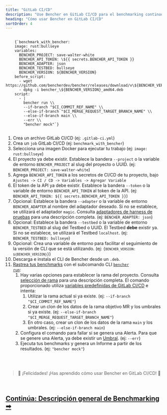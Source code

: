 ```yaml
---
title: "GitLab CI/CD"
description: "Use Bencher en GitLab CI/CD para el benchmarking continuo en las solicitudes de merge"
heading: "Cómo usar Bencher en GitLab CI/CD"
sortOrder: 4
---
```



<pre>
  <code>
    {`benchmark_with_bencher:
    image: rust:bullseye
    variables:
      BENCHER_PROJECT: save-walter-white
      BENCHER_API_TOKEN: \${{ secrets.BENCHER_API_TOKEN }}
      BENCHER_ADAPTER: json
      BENCHER_TESTBED: bullseye
      BENCHER_VERSION: ${BENCHER_VERSION}
    before_script:
      - wget https://github.com/bencherdev/bencher/releases/download/v\${BENCHER_VERSION}/bencher_\${BENCHER_VERSION}_amd64.deb
      - dpkg -i bencher_\${BENCHER_VERSION}_amd64.deb
    script:
      - |
        bencher run \\
        --if-branch "$CI_COMMIT_REF_NAME" \\
        --else-if-branch "$CI_MERGE_REQUEST_TARGET_BRANCH_NAME" \\
        --else-if-branch main \\
        --err \\
        "bencher mock"`}
  </code>
</pre>

1. Crea un archivo GitLab CI/CD (ej: `.gitlab-ci.yml`)
1. Crea un `job` GitLab CI/CD (ej: `benchmark_with_bencher`)
1. Selecciona una imagen Docker para ejecutar tu trabajo (ej: `image: rust:bullseye`)
1. El proyecto ya debe existir. Establece la bandera `--project` o la variable de entorno `BENCHER_PROJECT` al slug del proyecto o UUID. (ej: `BENCHER_PROJECT: save-walter-white`)
1. Agrega `BENCHER_API_TOKEN` a los secretos de CI/CD de tu proyecto, bajo `Ajustes -> CI / CD -> Variables -> Agregar Variable`
1. El token de la API ya debe existir. Establece la bandera `--token` o la variable de entorno `BENCHER_API_TOKEN` al token de la API. (ej: `BENCHER_API_TOKEN: ${{ secrets.BENCHER_API_TOKEN }}`)
1. Opcional: Establece la bandera `--adapter` o la variable de entorno `BENCHER_ADAPTER` al nombre del adaptador deseado. Si no se establece, se utilizará el adaptador `magic`. Consulta [adaptadores de harness de pruebas](/docs/es/explanation/adapters/) para una descripción completa. (ej: `BENCHER_ADAPTER: json`)
1. Opcional: Establece la bandera `--testbed` o la variable de entorno `BENCHER_TESTBED` al slug del Testbed o UUID. El Testbed **debe** existir ya. Si no se establece, se utilizará el Testbed `localhost`. (ej: `BENCHER_TESTBED: bullseye`)
1. Opcional: Crea una variable de entorno para facilitar el seguimiento de la versión de CLI que se está utilizando. (ej: <code>{`BENCHER_VERSION: ${BENCHER_VERSION}`}</code>)
1. Descarga e instala el CLI de Bencher desde un `.deb`.
1. [Rastrea tus benchmarks](/docs/es/how-to/track-benchmarks/) con el subcomando CLI <code><a href="/docs/es/explanation/bencher-run/">bencher run</a></code>:
    1. Hay varias opciones para establecer la rama del proyecto. Consulta [selección de rama](/docs/es/explanation/branch-selection/) para una descripción completa. El comando proporcionado utiliza [variables predefinidas de GitLab CI/CD](https://docs.gitlab.com/ee/ci/variables/predefined_variables.html) e intenta:
        1. Utilizar la rama actual si ya existe. (ej: `--if-branch "$CI_COMMIT_REF_NAME"`)
        1. Crear un clon de los datos de la rama objetivo MR y los umbrales si ya existe. (ej: `--else-if-branch  "$CI_MERGE_REQUEST_TARGET_BRANCH_NAME"`)
        1. En otro caso, crear un clon de los datos de la rama `main` y los umbrales. (ej: `--else-if-branch main`)
    1. Configura el comando para fallar si se genera una Alerta. Para que se genere una Alerta, ya debe existir un [Umbral](/docs/es/explanation/thresholds/). (ej: `--err`)
    1. Ejecuta tus benchmarks y genera un Informe a partir de los resultados. (ej: `"bencher mock"`)

<br/>
<br/>

> 🐰 ¡Felicidades! ¡Has aprendido cómo usar Bencher en GitLab CI/CD! 🎉

<br/>

<h2><a href="/docs/es/explanation/benchmarking/">Continúa: Descripción general de Benchmarking ➡</a></h2>